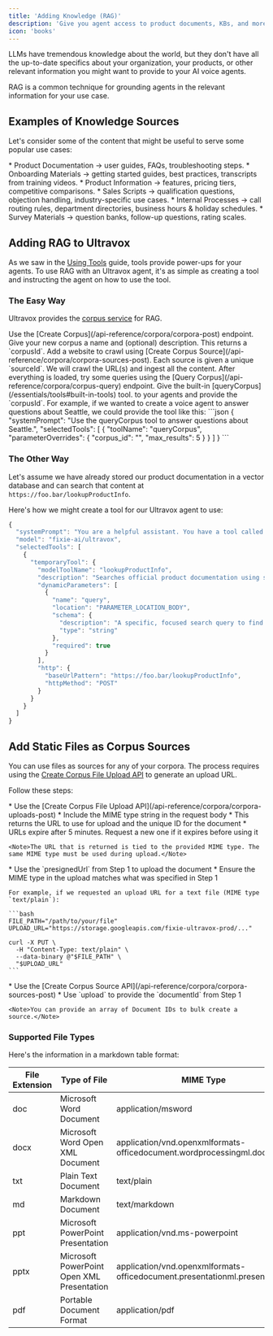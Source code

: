 ```yaml
---
title: 'Adding Knowledge (RAG)'
description: 'Give you agent access to product documents, KBs, and more.'
icon: 'books'
---
```


LLMs have tremendous knowledge about the world, but they don't have all the up-to-date specifics about your organization, your products, or other relevant information you might want to provide to your AI voice agents.

RAG is a common technique for grounding agents in the relevant information for your use case.

## Examples of Knowledge Sources
Let's consider some of the content that might be useful to serve some popular use cases:

<AccordionGroup>
  <Accordion icon="bell-concierge" iconType="sharp-solid" title="Customer Success & Support" defaultOpen="true">
    * Product Documentation → user guides, FAQs, troubleshooting steps.
    * Onboarding Materials → getting started guides, best practices, transcripts from training videos.
  </Accordion>
  <Accordion icon="messages-dollar" iconType="sharp-solid" title="Customer Acquisition">
    * Product Information → features, pricing tiers, competitive comparisons.
    * Sales Scripts → qualification questions, objection handling, industry-specific use cases.
  </Accordion>
  <Accordion icon="ballot-check" iconType="sharp-solid" title="Operations">
    * Internal Processes → call routing rules, department directories, business hours & holiday schedules.
    * Survey Materials → question banks, follow-up questions, rating scales.
  </Accordion>
</AccordionGroup>

## Adding RAG to Ultravox
As we saw in the [Using Tools](/essentials/tools) guide, tools provide power-ups for your agents. To use RAG with an Ultravox agent, it's as simple as creating a tool and instructing the agent on how to use the tool.

### The Easy Way
Ultravox provides the [corpus service](/api-reference/corpora/) for RAG.

<Steps>
  <Step title="Create a Corpus">
    Use the [Create Corpus](/api-reference/corpora/corpora-post) endpoint. Give your new corpus a name and (optional) description. This returns a `corpusId`.
  </Step>
  <Step title="Create a Source">
    Add a website to crawl using [Create Corpus Source](/api-reference/corpora/corpora-sources-post). Each source is given a unique `sourceId`. We will crawl the URL(s) and ingest all the content.
  </Step>
  <Step title="Query the Corpus">
    After everything is loaded, try some queries using the [Query Corpus](/api-reference/corpora/corpus-query) endpoint.
  </Step>
  <Step title="Use the queryCorpus Tool">
    Give the built-in [queryCorpus](/essentials/tools#built-in-tools) tool. to your agents and provide the `corpusId`. For example, if we wanted to create a voice agent to answer questions about Seattle, we could provide the tool like this:
    ```json
    {
      "systemPrompt": "Use the queryCorpus tool to answer questions about Seattle.",
      "selectedTools": [
        {
          "toolName": "queryCorpus", 
          "parameterOverrides": {
            "corpus_id": "<your_corpus_id_here>",
            "max_results": 5
          }
        }
      ]
    }
    ```
  </Step>
</Steps>


### The Other Way
Let's assume we have already stored our product documentation in a vector database and can search that content at `https://foo.bar/lookupProductInfo`.

Here's how we might create a tool for our Ultravox agent to use:

```js Example: Adding a RAG tool
{
  "systemPrompt": "You are a helpful assistant. You have a tool called 'lookupProductInfo' that you must use to find answers.",
  "model": "fixie-ai/ultravox",
  "selectedTools": [
    {
      "temporaryTool": {
        "modelToolName": "lookupProductInfo",
        "description": "Searches official product documentation using semantic similarity to find relevant information. Use this tool to look up specific product features, specifications, limitations, pricing, or support information. The tool returns the most relevant text chunks from the documentation.",
        "dynamicParameters": [
          {
            "name": "query",
            "location": "PARAMETER_LOCATION_BODY",
            "schema": {
              "description": "A specific, focused search query to find relevant product information",
              "type": "string"
            },
            "required": true
          }
        ],
        "http": {
          "baseUrlPattern": "https://foo.bar/lookupProductInfo",
          "httpMethod": "POST"
        }
      }
    }
  ]
}
```

## Add Static Files as Corpus Sources
You can use files as sources for any of your corpora. The process requires using the [Create Corpus File Upload API](/api-reference/corpora/corpora-uploads-post) to generate an upload URL.

Follow these steps:

<Steps>
  <Step title="Step 1: Request Upload URL">
    * Use the [Create Corpus File Upload API](/api-reference/corpora/corpora-uploads-post)
    * Include the MIME type string in the request body
    * This returns the URL to use for upload and the unique ID for the document
    * URLs expire after 5 minutes. Request a new one if it expires before using it

    <Note>The URL that is returned is tied to the provided MIME type. The same MIME type must be used during upload.</Note>
  </Step>
  <Step title="Step 2: Upload File">
    * Use the `presignedUrl` from Step 1 to upload the document
    * Ensure the MIME type in the upload matches what was specified in Step 1

    For example, if we requested an upload URL for a text file (MIME type `text/plain`):

    ```bash
    FILE_PATH="/path/to/your/file"
    UPLOAD_URL="https://storage.googleapis.com/fixie-ultravox-prod/..."

    curl -X PUT \
      -H "Content-Type: text/plain" \
      --data-binary @"$FILE_PATH" \
      "$UPLOAD_URL"
    ```
  </Step>
  <Step title="Step 3: Create New Source with Uploaded Document">
    * Use the [Create Corpus Source API](/api-reference/corpora/corpora-sources-post)
    * Use `upload` to provide the `documentId` from Step 1

    <Note>You can provide an array of Document IDs to bulk create a source.</Note>
  </Step>
</Steps>

### Supported File Types

Here's the information in a markdown table format:

| File Extension | Type of File | MIME Type |
| -------------- | ------------ | --------- |
| doc | Microsoft Word Document | application/msword |
| docx | Microsoft Word Open XML Document | application/vnd.openxmlformats-officedocument.wordprocessingml.document |
| txt | Plain Text Document | text/plain |
| md | Markdown Document | text/markdown |
| ppt | Microsoft PowerPoint Presentation | application/vnd.ms-powerpoint |
| pptx | Microsoft PowerPoint Open XML Presentation | application/vnd.openxmlformats-officedocument.presentationml.presentation |
| pdf | Portable Document Format | application/pdf |